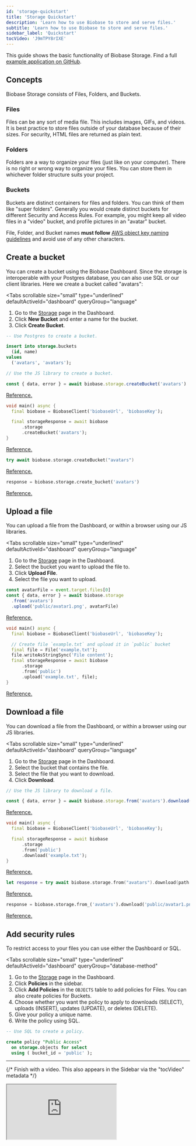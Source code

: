 ```yaml
---
id: 'storage-quickstart'
title: 'Storage Quickstart'
description: 'Learn how to use Biobase to store and serve files.'
subtitle: 'Learn how to use Biobase to store and serve files.'
sidebar_label: 'Quickstart'
tocVideo: 'J9mTPY8rIXE'
---
```


This guide shows the basic functionality of Biobase Storage. Find a full [example application on GitHub](https://github.com/biobase-ai/biobase/tree/master/examples/user-management/nextjs-user-management).

## Concepts

Biobase Storage consists of Files, Folders, and Buckets.

### Files

Files can be any sort of media file. This includes images, GIFs, and videos. It is best practice to store files outside of your database because of their sizes. For security, HTML files are returned as plain text.

### Folders

Folders are a way to organize your files (just like on your computer). There is no right or wrong way to organize your files. You can store them in whichever folder structure suits your project.

### Buckets

Buckets are distinct containers for files and folders. You can think of them like "super folders". Generally you would create distinct buckets for different Security and Access Rules. For example, you might keep all video files in a "video" bucket, and profile pictures in an "avatar" bucket.

<Admonition type="note">

File, Folder, and Bucket names **must follow** [AWS object key naming guidelines](https://docs.aws.amazon.com/AmazonS3/latest/userguide/object-keys.html) and avoid use of any other characters.

</Admonition>

## Create a bucket

You can create a bucket using the Biobase Dashboard. Since the storage is interoperable with your Postgres database, you can also use SQL or our
client libraries. Here we create a bucket called "avatars":

<Tabs
  scrollable
  size="small"
  type="underlined"
  defaultActiveId="dashboard"
  queryGroup="language"
>
<TabPanel id="dashboard" label="Dashboard">

1. Go to the [Storage](https://biobase.studio/dashboard/project/_/storage/buckets) page in the Dashboard.
2. Click **New Bucket** and enter a name for the bucket.
3. Click **Create Bucket**.

</TabPanel>
<TabPanel id="sql" label="SQL">

```sql
-- Use Postgres to create a bucket.

insert into storage.buckets
  (id, name)
values
  ('avatars', 'avatars');
```

</TabPanel>
<TabPanel id="javascript" label="JavaScript">

```js
// Use the JS library to create a bucket.

const { data, error } = await biobase.storage.createBucket('avatars')
```

[Reference.](/docs/reference/javascript/storage-createbucket)

</TabPanel>
<TabPanel id="dart" label="Dart">

```dart
void main() async {
  final biobase = BiobaseClient('biobaseUrl', 'biobaseKey');

  final storageResponse = await biobase
      .storage
      .createBucket('avatars');
}
```

[Reference.](https://pub.dev/documentation/storage_client/latest/storage_client/BiobaseStorageClient/createBucket.html)

</TabPanel>
<TabPanel id="swift" label="Swift">

```swift
try await biobase.storage.createBucket("avatars")
```

[Reference.](/docs/reference/swift/storage-createbucket)

</TabPanel>
<TabPanel id="python" label="Python">

```python
response = biobase.storage.create_bucket('avatars')
```

[Reference.](/docs/reference/python/storage-createbucket)

</TabPanel>
</Tabs>

## Upload a file

You can upload a file from the Dashboard, or within a browser using our JS libraries.

<Tabs
  scrollable
  size="small"
  type="underlined"
  defaultActiveId="dashboard"
  queryGroup="language"
>
<TabPanel id="dashboard" label="Dashboard">

1. Go to the [Storage](https://biobase.studio/dashboard/project/_/storage/buckets) page in the Dashboard.
2. Select the bucket you want to upload the file to.
3. Click **Upload File**.
4. Select the file you want to upload.

</TabPanel>
<TabPanel id="javascript" label="JavaScript">

```js
const avatarFile = event.target.files[0]
const { data, error } = await biobase.storage
  .from('avatars')
  .upload('public/avatar1.png', avatarFile)
```

[Reference.](/docs/reference/javascript/storage-from-upload)

</TabPanel>
<TabPanel id="dart" label="Dart">

```dart
void main() async {
  final biobase = BiobaseClient('biobaseUrl', 'biobaseKey');

  // Create file `example.txt` and upload it in `public` bucket
  final file = File('example.txt');
  file.writeAsStringSync('File content');
  final storageResponse = await biobase
      .storage
      .from('public')
      .upload('example.txt', file);
}
```

[Reference.](https://pub.dev/documentation/storage_client/latest/storage_client/BiobaseStorageClient/createBucket.html)

</TabPanel>
</Tabs>

## Download a file

You can download a file from the Dashboard, or within a browser using our JS libraries.

<Tabs
  scrollable
  size="small"
  type="underlined"
  defaultActiveId="dashboard"
  queryGroup="language"
>
<TabPanel id="dashboard" label="Dashboard">

1. Go to the [Storage](https://biobase.studio/dashboard/project/_/storage/buckets) page in the Dashboard.
2. Select the bucket that contains the file.
3. Select the file that you want to download.
4. Click **Download**.

</TabPanel>
<TabPanel id="javascript" label="JavaScript">

```js
// Use the JS library to download a file.

const { data, error } = await biobase.storage.from('avatars').download('public/avatar1.png')
```

[Reference.](/docs/reference/javascript/storage-from-download)

</TabPanel>
<TabPanel id="dart" label="Dart">

```dart
void main() async {
  final biobase = BiobaseClient('biobaseUrl', 'biobaseKey');

  final storageResponse = await biobase
      .storage
      .from('public')
      .download('example.txt');
}
```

[Reference.](/docs/reference/dart/storage-from-download)

</TabPanel>
<TabPanel id="swift" label="Swift">

```swift
let response = try await biobase.storage.from("avatars").download(path: "public/avatar1.png")
```

[Reference.](/docs/reference/python/storage-from-download)

</TabPanel>
<TabPanel id="python" label="Python">

```python
response = biobase.storage.from_('avatars').download('public/avatar1.png')
```

[Reference.](/docs/reference/python/storage-from-download)

</TabPanel>
</Tabs>

## Add security rules

To restrict access to your files you can use either the Dashboard or SQL.

<Tabs
  scrollable
  size="small"
  type="underlined"
  defaultActiveId="dashboard"
  queryGroup="database-method"
>
<TabPanel id="dashboard" label="Dashboard">

1. Go to the [Storage](https://biobase.studio/dashboard/project/_/storage/buckets) page in the Dashboard.
2. Click **Policies** in the sidebar.
3. Click **Add Policies** in the `OBJECTS` table to add policies for Files. You can also create policies for Buckets.
4. Choose whether you want the policy to apply to downloads (SELECT), uploads (INSERT), updates (UPDATE), or deletes (DELETE).
5. Give your policy a unique name.
6. Write the policy using SQL.

</TabPanel>
<TabPanel id="sql" label="SQL">

```sql
-- Use SQL to create a policy.

create policy "Public Access"
  on storage.objects for select
  using ( bucket_id = 'public' );
```

</TabPanel>
</Tabs>

---

{/* Finish with a video. This also appears in the Sidebar via the "tocVideo" metadata */}

<div className="video-container">
  <iframe
    src="https://www.youtube-nocookie.com/embed/J9mTPY8rIXE"
    frameBorder="1"
    allow="accelerometer; autoplay; clipboard-write; encrypted-media; gyroscope; picture-in-picture"
    allowFullScreen
  ></iframe>
</div>
